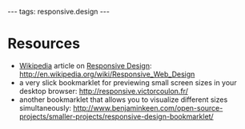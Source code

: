 ---
tags: responsive.design
---
= Resources =

* [[Wikipedia]] article on [[Responsive Design]]: http://en.wikipedia.org/wiki/Responsive_Web_Design
* a very slick bookmarklet for previewing small screen sizes in your desktop browser: http://responsive.victorcoulon.fr/
* another bookmarklet that allows you to visualize different sizes simultaneously: http://www.benjaminkeen.com/open-source-projects/smaller-projects/responsive-design-bookmarklet/
